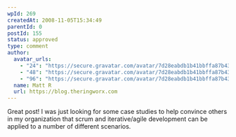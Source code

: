 ```yaml
---
wpId: 269
createdAt: 2008-11-05T15:34:49
parentId: 0
postId: 155
status: approved
type: comment
author:
  avatar_urls:
    - "24": "https://secure.gravatar.com/avatar/7d28eabdb1b41bbffa87b43b5658d98f?s=24&d=mm&r=g"
    - "48": "https://secure.gravatar.com/avatar/7d28eabdb1b41bbffa87b43b5658d98f?s=48&d=mm&r=g"
    - "96": "https://secure.gravatar.com/avatar/7d28eabdb1b41bbffa87b43b5658d98f?s=96&d=mm&r=g"
  name: Matt R
  url: https://blog.theringworx.com
---
```


Great post! I was just looking for some case studies to help convince others in my organization that scrum and iterative/agile development can be applied to a number of different scenarios.